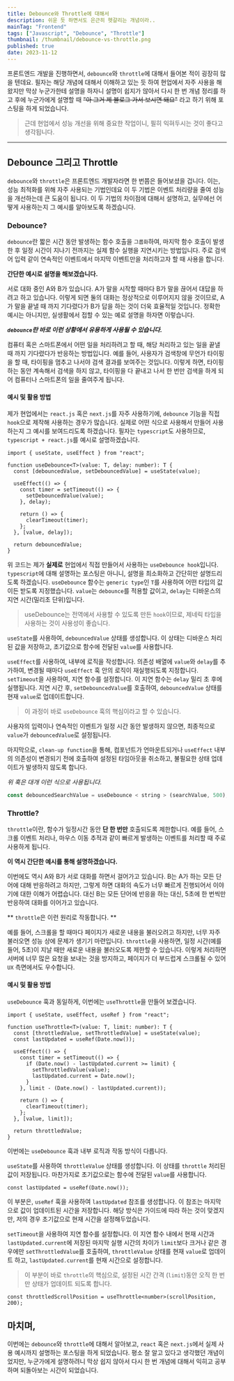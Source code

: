 ```yaml
---
title: Debounce와 Throttle에 대해서
description: 쉬운 듯 하면서도 은근히 헷갈리는 개념이라..
mainTag: "Frontend"
tags: ["Javascript", "Debounce", "Throttle"]
thumbnail: /thumbnail/debounce-vs-throttle.png
published: true
date: 2023-11-12
---
```


프론트엔드 개발을 진행하면서, `debounce`와 `throttle`에 대해서 들어본 적이 굉장히 많을 텐데요.
필자는 해당 개념에 대해서 이해하고 있는 듯 하여 현업에서 자주 사용을 해왔지만
막상 누군가한테 설명을 하자니 설명이 쉽지가 않아서 다시 한 번 개념 정리를 하고
후에 누군가에게 설명할 때 ~~"아 그거 제 블로그 가서 보시면 돼요"~~ 라고 하기 위해 포스팅을 하게 되었습니다.

> 근데 현업에서 성능 개선을 위해 중요한 작업이니, 필히 익혀두시는 것이 좋다고 생각됩니다.

---

## Debounce 그리고 Throttle

`debounce`와 `throttle`은 프론트엔드 개발자라면 한 번쯤은 들어보셨을 겁니다.
이는, 성능 최적화를 위해 자주 사용되는 기법인데요
이 두 기법은 이벤트 처리량을 줄여 성능을 개선하는데 큰 도움이 됩니다.
이 두 기법의 차이점에 대해서 설명하고, 실무에선 어떻게 사용하는지 그 예시를 알아보도록 하겠습니다.

### Debounce?

`debounce`란 짧은 시간 동안 발생하는 함수 호출을 `그룹화`하여, 마지막 함수 호출이 발생한 후 일정 시간이 지나기 전까지는 실제 함수 실행을 지연시키는 방법입니다.
주로 검색어 입력 같이 연속적인 이벤트에서 마지막 이벤트만을 처리하고자 할 때 사용을 합니다.

**간단한 예시로 설명을 해보겠습니다.**

서로 대화 중인 A와 B가 있습니다. A가 말을 시작할 때마다 B가 말을 끊어서 대답을 하려고 하고 있습니다.
이렇게 되면 둘의 대화는 정상적으로 이루어지지 않을 것이므로, A가 말을 끝낼 때 까지 기다렸다가 B가 답을 하는 것이 더욱 효율적일 것입니다.
정확한 예시는 아니지만, 실생활에서 접할 수 있는 예로 설명을 하자면 이렇습니다.

**_`debounce`란 바로 이런 상황에서 유용하게 사용될 수 있습니다._**

컴퓨터 혹은 스마트폰에서 어떤 일을 처리하려고 할 때, 해당 처리하고 있는 일을 끝낼 때 까지 기다렸다가 반응하는 방법입니다.
예를 들어, 사용자가 검색창에 무언가 타이핑을 할 때, 타이핑을 멈추고 나서야 검색 결과를 보여주는 것입니다.
이렇게 하면, 타이핑하는 동안 계속해서 검색을 하지 않고, 타이핑을 다 끝내고 나서 한 번만 검색을 하게 되어 컴퓨터나 스마트폰의 일을 줄여주게 됩니다.

#### 예시 및 활용 방법

제가 현업에서는 `react.js` 혹은 `next.js`를 자주 사용하기에, `debounce` 기능을 직접 `hook`으로 제작해 사용하는 경우가 많습니다.
실제로 어떤 식으로 사용해서 만들어 사용하는지 그 예시를 보여드리도록 하겠습니다.
필자는 `typescript`도 사용하므로, `typescript + react.js`를 예시로 설명하겠습니다.

```tsx
import { useState, useEffect } from "react";

function useDebounce<T>(value: T, delay: number): T {
  const [debouncedValue, setDebouncedValue] = useState(value);

  useEffect(() => {
    const timer = setTimeout(() => {
      setDebouncedValue(value);
    }, delay);

    return () => {
      clearTimeout(timer);
    };
  }, [value, delay]);

  return debouncedValue;
}
```

위 코드는 제가 **실제로** 현업에서 직접 만들어서 사용하는 `useDebounce hook`입니다.
`typescript`에 대해 설명하는 포스팅은 아니니, 설명을 최소화하고 간단히만 설명드리도록 하겠습니다.
`useDebounce` 함수는 `generic type`인 `T`를 사용하여 어떤 타입의 값이든 받도록 지정했습니다.
`value`는 `debounce`를 적용할 값이고, `delay`는 디바운스의 지연 시간(밀리초 단위)입니다.

> useDebounce는 전역에서 사용할 수 있도록 만든 `hook`이므로, 제네릭 타입을 사용하는 것이 사용성이 좋습니다.

`useState`를 사용하여, `debouncedValue` 상태를 생성합니다.
이 상태는 디바운스 처리된 값을 저장하고, 초기값으로 함수에 전달된 `value`를 사용합니다.

`useEffect`를 사용하여, 내부에 로직을 작성합니다. 의존성 배열에 `value`와 `delay`를 추가하여, 변경될 때마다 `useEffect` 훅 안의 로직이 재실행되도록 지정합니다.
`setTimeout`을 사용하여, 지연 함수를 설정합니다. 이 지연 함수는 `delay` 밀리 초 후에 실행됩니다.
지연 시간 후, `setDebouncedValue`를 호출하여, `debouncedValue` 상태를 현재 `value`로 업데이트합니다.

> 이 과정이 바로 `useDebounce` 훅의 핵심이라고 할 수 있습니다.

사용자의 입력이나 연속적인 이벤트가 일정 시간 동안 발생하지 않으면, 최종적으로 `value`가 `debouncedValue`로 설정됩니다.

마지막으로, `clean-up function`을 통해, 컴포넌트가 언마운트되거나 `useEffect` 내부의 의존성이 변경되기 전에 호출하여
설정된 타임아웃을 취소하고, 불필요한 상태 업데이트가 발생하지 않도록 합니다.

_위 훅은 대개 이런 식으로 사용됩니다._

```jsx
const debouncedSearchValue = useDebounce < string > (searchValue, 500);
```

### Throttle?

`throttle`이란, 함수가 일정시간 동안 **단 한 번만** 호출되도록 제한합니다.
예를 들어, 스크롤 이벤트 처리나, 마우스 이동 추적과 같이 빠르게 발생하는 이벤트를 처리할 때 주로 사용하게 됩니다.

**이 역시 간단한 예시를 통해 설명하겠습니다.**

이번에도 역시 A와 B가 서로 대화를 하면서 걸어가고 있습니다.
B는 A가 하는 모든 단어에 대해 반응하려고 하지만, 그렇게 하면 대화의 속도가 너무 빠르게 진행되어서 이야기에 대한 이해가 어렵습니다.
대신 B는 모든 단어에 반응을 하는 대신, 5초에 한 번씩만 반응하여 대화를 이어가고 있습니다.

** `throttle`은 이런 원리로 작동합니다. **

예를 들어, 스크롤을 할 때마다 페이지가 새로운 내용을 불러오려고 하지만, 너무 자주 불러오면 성능 상에 문제가 생기기 마련입니다.
`throttle`을 사용하면, 일정 시간(예를 들어, 5초)이 지날 때만 새로운 내용을 불러오도록 제한할 수 있습니다.
이렇게 처리하면 서버에 너무 많은 요청을 보내는 것을 방지하고, 페이지가 더 부드럽게 스크롤될 수 있어 `UX` 측면에서도 우수합니다.

#### 예시 및 활용 방법

`useDebounce` 훅과 동일하게, 이번에는 `useThrottle`을 만들어 보겠습니다.

```tsx
import { useState, useEffect, useRef } from "react";

function useThrottle<T>(value: T, limit: number): T {
  const [throttledValue, setThrottledValue] = useState(value);
  const lastUpdated = useRef(Date.now());

  useEffect(() => {
    const timer = setTimeout(() => {
      if (Date.now() - lastUpdated.current >= limit) {
        setThrottledValue(value);
        lastUpdated.current = Date.now();
      }
    }, limit - (Date.now() - lastUpdated.current));

    return () => {
      clearTimeout(timer);
    };
  }, [value, limit]);

  return throttledValue;
}
```

이번에는 `useDebounce` 훅과 내부 로직과 작동 방식이 다릅니다.

`useState`를 사용하여 `throttleValue` 상태를 생성합니다. 이 상태를 `throttle` 처리된 값이 저장됩니다. 마찬가지로 초기값으로는 함수에 전달된 `value`를 사용합니다.

```tsx
const lastUpdated = useRef(Date.now());
```

이 부분은, `useRef` 훅을 사용하여 `lastUpdated` 참조를 생성합니다.
이 참조는 마지막으로 값이 업데이트된 시간을 저장합니다.
해당 방식은 가이드에 따라 하는 것이 맞겠지만, 저의 경우 초기값으로 현재 시간을 설정해두었습니다.

`setTimeout`을 사용하여 지연 함수를 설정합니다. 이 지연 함수 내에서 현재 시간과 `lastUpdated.current`에 저장된 마지막 실행 시간의 차이가 `limit`보다 크거나 같은 경우에만 `setThrottledValue`를 호출하여, `throttleValue` 상태를 현재 `value`로 업데이트 하고, `lastUpdated.current`를 현재 시간으로 설정합니다.

> 이 부분이 바로 `throttle`의 핵심으로, 설정된 시간 간격 (`limit`)동안 오직 한 번만 상태가 업데이트 되도록 합니다.

```tsx
const throttledScrollPosition = useThrottle<number>(scrollPosition, 200);
```

## 마치며,

이번에는 `debounce`와 `throttle`에 대해서 알아보고, `react` 혹은 `next.js`에서 실제 사용 예시까지 설명하는 포스팅을 하게 되었습니다.
평소 잘 알고 있다고 생각했던 개념이었지만, 누군가에게 설명하려니 막상 쉽지 않아서 다시 한 번 개념에 대해서 익히고 공부하며 되돌아보는 시간이 되었습니다.

